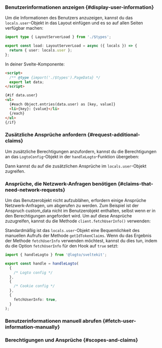 

### Benutzerinformationen anzeigen \{#display-user-information}

Um die Informationen des Benutzers anzuzeigen, kannst du das `locals.user`-Objekt in das Layout einfügen und es so auf allen Seiten verfügbar machen:

```ts title="+layout.server.ts"
import type { LayoutServerLoad } from './$types';

export const load: LayoutServerLoad = async ({ locals }) => {
  return { user: locals.user };
};
```

In deiner Svelte-Komponente:

```html title="+page.svelte"
<script>
  /** @type {import('./$types').PageData} */
  export let data;
</script>

{#if data.user}
<ul>
  {#each Object.entries(data.user) as [key, value]}
  <li>{key}: {value}</li>
  {/each}
</ul>
{/if}
```

### Zusätzliche Ansprüche anfordern \{#request-additional-claims}

<FindUserInfoMissing method="locals.user" />
<ScopesAndClaimsIntroduction />

Um zusätzliche Berechtigungen anzufordern, kannst du die Berechtigungen an das `LogtoConfig`-Objekt in der `handleLogto`-Funktion übergeben:

<ScopesAndClaimsCode />

Dann kannst du auf die zusätzlichen Ansprüche im `locals.user`-Objekt zugreifen.

### Ansprüche, die Netzwerk-Anfragen benötigen \{#claims-that-need-network-requests}

Um das Benutzerobjekt nicht aufzublähen, erfordern einige Ansprüche Netzwerk-Anfragen, um abgerufen zu werden. Zum Beispiel ist der Anspruch custom_data nicht im Benutzerobjekt enthalten, selbst wenn er in den Berechtigungen angefordert wird. Um auf diese Ansprüche zuzugreifen, kannst du die Methode `client.fetchUserInfo()` verwenden:

Standardmäßig ist das `locals.user`-Objekt eine Bequemlichkeit des manuellen Aufrufs der Methode `getIdTokenClaims`. Wenn du das Ergebnis der Methode `fetchUserInfo` verwenden möchtest, kannst du dies tun, indem du die Option `fetchUserInfo` für den Hook auf `true` setzt:

```ts title="hooks.server.ts"
import { handleLogto } from '@logto/sveltekit';

export const handle = handleLogto(
  {
    /* Logto config */
  },
  {
    /* Cookie config */
  },
  {
    fetchUserInfo: true,
  }
);
```

### Benutzerinformationen manuell abrufen \{#fetch-user-information-manually}

<GetUserInfoApis
  getIdTokenClaimsApi="locals.logtoClient.getIdTokenClaims()"
  fetchUserInfoApi="locals.logtoClient.fetchUserInfo()"
/>

### Berechtigungen und Ansprüche \{#scopes-and-claims}

<ScopesAndClaims />
